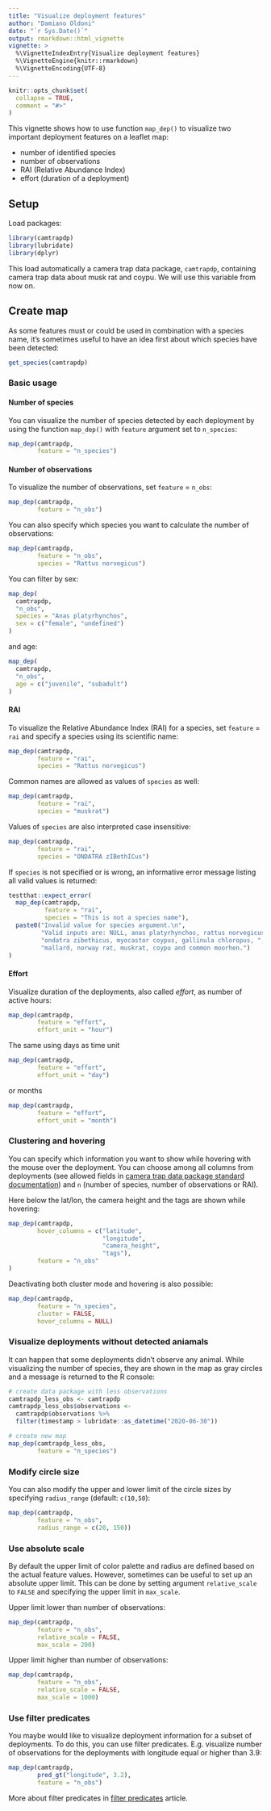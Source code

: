 ```yaml
---
title: "Visualize deployment features"
author: "Damiano Oldoni"
date: "`r Sys.Date()`"
output: rmarkdown::html_vignette
vignette: >
  %\VignetteIndexEntry{Visualize deployment features}
  %\VignetteEngine{knitr::rmarkdown}
  %\VignetteEncoding{UTF-8}
---
```


```r
knitr::opts_chunk$set(
  collapse = TRUE,
  comment = "#>"
)
```

This vignette shows how to use function `map_dep()` to visualize two important deployment features on a leaflet map: 

- number of identified species
- number of observations
- RAI (Relative Abundance Index)
- effort (duration of a deployment)

## Setup

Load packages:

```r
library(camtrapdp)
library(lubridate)
library(dplyr)
```

This load automatically a camera trap data package, `camtrapdp`, containing camera trap data about musk rat and coypu. We will use this variable from now on.

## Create map

As some features must or could be used in combination with a species name, it's sometimes useful to have an idea first about which species have been detected:

```r
get_species(camtrapdp)
```

### Basic usage

#### Number of species

You can visualize the number of species detected by each deployment by using the function `map_dep()` with `feature` argument set to `n_species`:

```r
map_dep(camtrapdp,
        feature = "n_species")
```

#### Number of observations

To visualize the number of observations, set `feature` = `n_obs`:

```r
map_dep(camtrapdp,
        feature = "n_obs")
```

You can also specify which species you want to calculate the number of observations:

```r
map_dep(camtrapdp,
        feature = "n_obs",
        species = "Rattus norvegicus")
```

You can filter by sex:

```r
map_dep(
  camtrapdp,
  "n_obs",
  species = "Anas platyrhynchos",
  sex = c("female", "undefined")
)
```

and age:

```r
map_dep(
  camtrapdp,
  "n_obs",
  age = c("juvenile", "subadult")
)
```

#### RAI

To visualize the Relative Abundance Index (RAI) for a species, set `feature` = `rai` and specify a species using its scientific name:

```r
map_dep(camtrapdp,
        feature = "rai",
        species = "Rattus norvegicus")
```

Common names are allowed as values of `species` as well:

```r
map_dep(camtrapdp,
        feature = "rai",
        species = "muskrat")
```

Values of `species` are also interpreted case insensitive:

```r
map_dep(camtrapdp,
        feature = "rai",
        species = "ONDATRA zIBethICus")
```

If `species` is not specified or is wrong, an informative error message listing all valid values is returned:

```r
testthat::expect_error(
  map_dep(camtrapdp,
          feature = "rai",
          species = "This is not a species name"), 
  paste0("Invalid value for species argument.\n",
         "Valid inputs are: NULL, anas platyrhynchos, rattus norvegicus, ",
         "ondatra zibethicus, myocastor coypus, gallinula chloropus, ", 
         "mallard, norway rat, muskrat, coypu and common moorhen.")
)
```

#### Effort

Visualize duration of the deployments, also called _effort_, as number of active hours:

```r
map_dep(camtrapdp, 
        feature = "effort",
        effort_unit = "hour")
```

The same using days as time unit

```r
map_dep(camtrapdp, 
        feature = "effort",
        effort_unit = "day")
```

or months

```r
map_dep(camtrapdp, 
        feature = "effort",
        effort_unit = "month")
```

### Clustering and hovering

You can specify which information you want to show while hovering with the mouse over the deployment. You can choose among all columns from deployments (see allowed fields in [camera trap data package standard documentation](https://tdwg.github.io/camtrap-dp/data/#deployments)) and `n` (number of species, number of observations or RAI).

Here below the lat/lon, the camera height and the tags are shown while hovering:

```r
map_dep(camtrapdp,
        hover_columns = c("latitude",
                          "longitude",
                          "camera_height",
                          "tags"),
        feature = "n_obs"
)
```

Deactivating both cluster mode and hovering is also possible:

```r
map_dep(camtrapdp,
        feature = "n_species", 
        cluster = FALSE,
        hover_columns = NULL)
```

### Visualize deployments without detected aniamals

It can happen that some deployments didn't observe any animal. While visualizing the number of species, they are shown in the map as gray circles and a message is returned to the R console:

```r
# create data package with less observations
camtrapdp_less_obs <- camtrapdp
camtrapdp_less_obs$observations <- 
  camtrapdp$observations %>% 
  filter(timestamp > lubridate::as_datetime("2020-06-30"))

# create new map
map_dep(camtrapdp_less_obs,
        feature = "n_species")
```

### Modify circle size

You can also modify the upper and lower limit of the circle sizes by specifying `radius_range` (default:   `c(10,50`):

```r
map_dep(camtrapdp,
        feature = "n_obs",
        radius_range = c(20, 150))
```

### Use absolute scale

By default the upper limit of color palette and radius are defined based on the actual feature values. However, sometimes can be useful to set up an absolute upper limit. This can be done by setting argument `relative_scale` to  `FALSE` and specifying the upper limit in  `max_scale`.

Upper limit lower than number of observations:

```r
map_dep(camtrapdp,
        feature = "n_obs",
        relative_scale = FALSE,
        max_scale = 200)
```

Upper limit higher than number of observations:

```r
map_dep(camtrapdp,
        feature = "n_obs",
        relative_scale = FALSE,
        max_scale = 1000)
```

### Use filter predicates

You maybe would like to visualize deployment information for a subset of deployments. To do this, you can use filter predicates. E.g. visualize number of observations for the deployments with longitude equal or higher than 3.9:

```r
map_dep(camtrapdp,
        pred_gt("longitude", 3.2),
        feature = "n_obs")
```

More about filter predicates in [filter predicates](https://inbo.github.io/camtrapdp/articles/filter-predicates.html) article.
